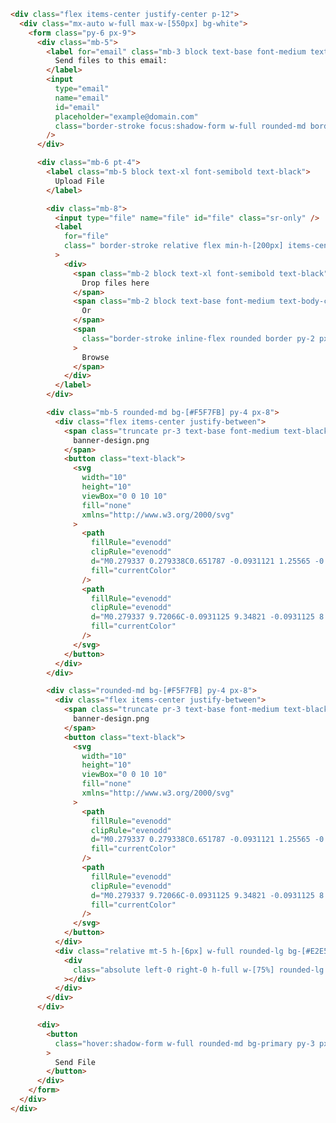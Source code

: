 ```html
<div class="flex items-center justify-center p-12">
  <div class="mx-auto w-full max-w-[550px] bg-white">
    <form class="py-6 px-9">
      <div class="mb-5">
        <label for="email" class="mb-3 block text-base font-medium text-black">
          Send files to this email:
        </label>
        <input
          type="email"
          name="email"
          id="email"
          placeholder="example@domain.com"
          class="border-stroke focus:shadow-form w-full rounded-md border bg-white py-3 px-6 text-base font-medium text-body-color outline-none focus:border-primary"
        />
      </div>

      <div class="mb-6 pt-4">
        <label class="mb-5 block text-xl font-semibold text-black">
          Upload File
        </label>

        <div class="mb-8">
          <input type="file" name="file" id="file" class="sr-only" />
          <label
            for="file"
            class=" border-stroke relative flex min-h-[200px] items-center justify-center rounded-md border border-dashed p-12 text-center"
          >
            <div>
              <span class="mb-2 block text-xl font-semibold text-black">
                Drop files here
              </span>
              <span class="mb-2 block text-base font-medium text-body-color">
                Or
              </span>
              <span
                class="border-stroke inline-flex rounded border py-2 px-7 text-base font-medium text-black"
              >
                Browse
              </span>
            </div>
          </label>
        </div>

        <div class="mb-5 rounded-md bg-[#F5F7FB] py-4 px-8">
          <div class="flex items-center justify-between">
            <span class="truncate pr-3 text-base font-medium text-black">
              banner-design.png
            </span>
            <button class="text-black">
              <svg
                width="10"
                height="10"
                viewBox="0 0 10 10"
                fill="none"
                xmlns="http://www.w3.org/2000/svg"
              >
                <path
                  fillRule="evenodd"
                  clipRule="evenodd"
                  d="M0.279337 0.279338C0.651787 -0.0931121 1.25565 -0.0931121 1.6281 0.279338L9.72066 8.3719C10.0931 8.74435 10.0931 9.34821 9.72066 9.72066C9.34821 10.0931 8.74435 10.0931 8.3719 9.72066L0.279337 1.6281C-0.0931125 1.25565 -0.0931125 0.651788 0.279337 0.279338Z"
                  fill="currentColor"
                />
                <path
                  fillRule="evenodd"
                  clipRule="evenodd"
                  d="M0.279337 9.72066C-0.0931125 9.34821 -0.0931125 8.74435 0.279337 8.3719L8.3719 0.279338C8.74435 -0.0931127 9.34821 -0.0931123 9.72066 0.279338C10.0931 0.651787 10.0931 1.25565 9.72066 1.6281L1.6281 9.72066C1.25565 10.0931 0.651787 10.0931 0.279337 9.72066Z"
                  fill="currentColor"
                />
              </svg>
            </button>
          </div>
        </div>

        <div class="rounded-md bg-[#F5F7FB] py-4 px-8">
          <div class="flex items-center justify-between">
            <span class="truncate pr-3 text-base font-medium text-black">
              banner-design.png
            </span>
            <button class="text-black">
              <svg
                width="10"
                height="10"
                viewBox="0 0 10 10"
                fill="none"
                xmlns="http://www.w3.org/2000/svg"
              >
                <path
                  fillRule="evenodd"
                  clipRule="evenodd"
                  d="M0.279337 0.279338C0.651787 -0.0931121 1.25565 -0.0931121 1.6281 0.279338L9.72066 8.3719C10.0931 8.74435 10.0931 9.34821 9.72066 9.72066C9.34821 10.0931 8.74435 10.0931 8.3719 9.72066L0.279337 1.6281C-0.0931125 1.25565 -0.0931125 0.651788 0.279337 0.279338Z"
                  fill="currentColor"
                />
                <path
                  fillRule="evenodd"
                  clipRule="evenodd"
                  d="M0.279337 9.72066C-0.0931125 9.34821 -0.0931125 8.74435 0.279337 8.3719L8.3719 0.279338C8.74435 -0.0931127 9.34821 -0.0931123 9.72066 0.279338C10.0931 0.651787 10.0931 1.25565 9.72066 1.6281L1.6281 9.72066C1.25565 10.0931 0.651787 10.0931 0.279337 9.72066Z"
                  fill="currentColor"
                />
              </svg>
            </button>
          </div>
          <div class="relative mt-5 h-[6px] w-full rounded-lg bg-[#E2E5EF]">
            <div
              class="absolute left-0 right-0 h-full w-[75%] rounded-lg bg-primary"
            ></div>
          </div>
        </div>
      </div>

      <div>
        <button
          class="hover:shadow-form w-full rounded-md bg-primary py-3 px-8 text-center text-base font-semibold text-white outline-none"
        >
          Send File
        </button>
      </div>
    </form>
  </div>
</div>
```
